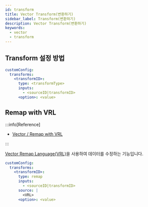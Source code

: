 ```yaml
---
id: transform
title: Vector Transform(변환하기)
sidebar_label: Transform(변환하기)
description: Vector Transform(변환하기)
keywords:
  - vector
  - transform
---
```


## Transform 설정 방법

```yaml title="vector-values.yaml"
customConfig:
  transforms:
    <transformID>:
      type: <transformType>
      inputs:
        - <sourceID|transformID>
      <option>: <value>
```

## Remap with VRL

:::info[Reference]

- [Vector / Remap with VRL](https://vector.dev/docs/reference/configuration/transforms/remap/)

:::

[Vector Remap Language\(VRL\)](https://vector.dev/docs/reference/vrl/)을 사용하여 데이터를 수정하는 기능입니다.

```yaml title="vector-values.yaml"
customConfig:
  transforms:
    <transformID>:
      type: remap
      inputs:
        - <sourceID|transformID>
      source: |
        <VRL>
      <option>: <value>
```
